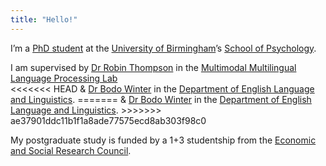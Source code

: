 ```yaml
---
title: "Hello!"
---
```


I'm a [PhD student](https://www.birmingham.ac.uk/schools/psychology/people/dr-students/watkins-freya.aspx) at the [University of Birmingham](http://www.birmingham.ac.uk/index.aspx)'s [School of Psychology](https://www.birmingham.ac.uk/schools/psychology/index.aspx).

I am supervised by [Dr Robin Thompson](https://www.birmingham.ac.uk/schools/psychology/people/profile.aspx?ReferenceId=71086) in the [Multimodal Multilingual Language Processing Lab](https://m2l2lab.com)<br/>
<<<<<<< HEAD
& [Dr Bodo Winter](https://bodowinter.com) in the [Department of English Language and Linguistics](https://www.birmingham.ac.uk/schools/edacs/departments/englishlanguage/index.aspx).
=======
& [Dr Bodo Winter](https://www.bodowinter.com) in the [Department of English Language and Linguistics](https://www.birmingham.ac.uk/schools/edacs/departments/englishlanguage/index.aspx).
>>>>>>> ae37901ddc11b1f1a8ade77575ecd8ab303f98c0

My postgraduate study is funded by a 1+3 studentship from the [Economic and Social Research Council](https://esrc.ukri.org/).  


